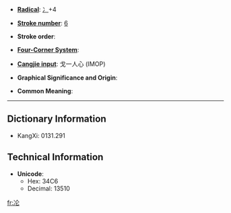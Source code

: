 * '''[[Wiktionary:Chinese radical index| Radical]]''': [[Wiktionary:Chinese radical index 冫|冫]]+4

* '''[[Wiktionary:Chinese total strokes index|Stroke number]]''': [[Wiktionary:Chinese total strokes index 6|6]]

* '''Stroke order''': 

* '''[[Wiktionary:Chinese four corner index|Four-Corner System]]''': 

* '''[[Wiktionary:Chinese Cangjie index|Cangjie input]]''': 戈一人心 (IMOP)

* '''Graphical Significance and Origin''': 

* '''Common Meaning''': 

----

== Dictionary Information ==

* KangXi: 0131.291

== Technical Information ==

* '''Unicode''':
** Hex: 34C6
** Decimal: 13510

[[fr:㓆]]
